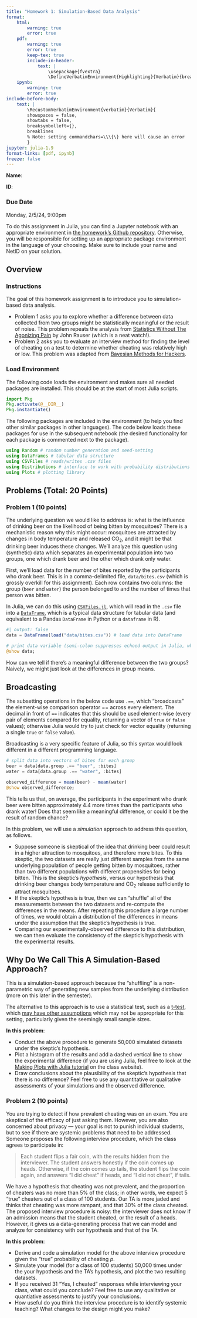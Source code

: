 ```yaml
---
title: "Homework 1: Simulation-Based Data Analysis"
format:
    html:        
        warning: true
        error: true
    pdf:
        warning: true
        error: true
        keep-tex: true
        include-in-header: 
            text: |
                \usepackage{fvextra}
                \DefineVerbatimEnvironment{Highlighting}{Verbatim}{breaklines,commandchars=\\\{\}}
    ipynb:
        warning: true
        error: true
include-before-body:
    text: |
        \RecustomVerbatimEnvironment{verbatim}{Verbatim}{
        showspaces = false,
        showtabs = false,
        breaksymbolleft={},
        breaklines
        % Note: setting commandchars=\\\{\} here will cause an error 
        }
jupyter: julia-1.9
format-links: [pdf, ipynb]
freeze: false
---
```


::: {.content-visible when-format="ipynb"}
**Name**:

**ID**:
:::

::: {.callout-important icon=false}
### Due Date

Monday, 2/5/24, 9:00pm
:::

:::{.callout-tip}

To do this assignment in Julia, you can find a Jupyter notebook with an appropriate environment in [the homework's Github repository]({{< var github_org.repo >}}/hw01). Otherwise, you will be responsible for setting up an appropriate package environment in the language of your choosing. Make sure to include your name and NetID on your solution.
:::


## Overview

### Instructions

The goal of this homework assignment is to introduce you to simulation-based data analysis. 

* Problem 1 asks you to explore whether a difference between data collected from two groups might be statistically meaningful or the result of noise. This problem repeats the analysis from [Statistics Without The Agonizing Pain](https://www.youtube.com/watch?v=5Dnw46eC-0o) by John Rauser (which is a neat watch!).
* Problem 2 asks you to evaluate an interview method for finding the level of cheating on a test to determine whether cheating was relatively high or low. This problem was adapted from [Bayesian Methods for Hackers](https://dataorigami.net/Probabilistic-Programming-and-Bayesian-Methods-for-Hackers/).

### Load Environment

The following code loads the environment and makes sure all needed packages are installed. This should be at the start of most Julia scripts.

```julia
import Pkg
Pkg.activate(@__DIR__)
Pkg.instantiate()
```

The following packages are included in the environment (to help you find other similar packages in other languages). The code below loads these packages for use in the subsequent notebook (the desired functionality for each package is commented next to the package).

```julia
using Random # random number generation and seed-setting
using DataFrames # tabular data structure
using CSVFiles # reads/writes .csv files
using Distributions # interface to work with probability distributions
using Plots # plotting library
```

## Problems (Total: 20 Points)

### Problem 1 (10 points)

The underlying question we would like to address is: what is the influence of drinking beer on the likelihood of being bitten by mosquitoes? There is a mechanistic reason why this might occur: mosquitoes are attracted by changes in body temperature and released CO~2~, and it might be that drinking beer induces these changes. We'll analyze this question using (synthetic) data which separates an experimental population into two groups, one which drank beer and the other which drank only water.

First, we'll load data for the number of bites reported by the participants who drank beer. This is in a comma-delimited file, `data/bites.csv` (which is grossly overkill for this assignment). Each row contains two columns: the group (`beer` and `water`) the person belonged to and the number of times that person was bitten.

In Julia, we can do this using [`CSVFiles.jl`](https://github.com/queryverse/CSVFiles.jl), which will read in the `.csv` file into a [`DataFrame`](https://dataframes.juliadata.org/stable/), which is a typical data structure for tabular data (and equivalent to a Pandas `DataFrame` in Python or a `dataframe` in R).

```julia
#| output: false
data = DataFrame(load("data/bites.csv")) # load data into DataFrame

# print data variable (semi-colon suppresses echoed output in Julia, which in this case would duplicate the output)
@show data; 
```

How can we tell if there's a meaningful difference between the two groups? Naively, we might just look at the differences in group means.

::: {.callout-tip}
## Broadcasting

The subsetting operations in the below code use `.==`, which "broadcasts" the element-wise comparison operator == across every element. The decimal in front of `==` indicates that this should be used element-wise (every pair of elements compared for equality, returning a vector of `true` or `false` values); otherwise Julia would try to just check for vector equality (returning a single `true` or `false` value).

Broadcasting is a very specific feature of Julia, so this syntax would look different in a different programming language.
:::

```julia
# split data into vectors of bites for each group
beer = data[data.group .== "beer", :bites]
water = data[data.group .== "water", :bites]

observed_difference = mean(beer) - mean(water)
@show observed_difference;
```

This tells us that, on average, the participants in the experiment who drank beer were bitten approximately 4.4 more times than the participants who drank water! Does that seem like a meaningful difference, or could it be the result of random chance? 

In this problem, we will use a *simulation* approach to address this question, as follows. 

* Suppose someone is skeptical of the idea that drinking beer could result in a higher attraction to mosquitoes, and therefore more bites. To this skeptic, the two datasets are really just different samples from the same underlying population of people getting bitten by mosquitoes, rather than two different populations with different propensities for being bitten. This is the skeptic's *hypothesis*, versus our hypothesis that drinking beer changes body temperature and CO~2~ release sufficiently to attract mosquitoes.
* If the skeptic's hypothesis is true, then we can "shuffle" all of the measurements between the two datasets and re-compute the differences in the means. After repeating this procedure a large number of times, we would obtain a distribution of the differences in means under the assumption that the skeptic's hypothesis is true. 
* Comparing our experimentally-observed difference to this distribution, we can then evaluate the consistency of the skeptic's hypothesis with the experimental results.

::: {.callout-important}
## Why Do We Call This A Simulation-Based Approach?

This is a simulation-based approach because the "shuffling" is a non-parametric way of generating new samples from the underlying distribution (more on this later in the semester).

The alternative to this approach is to use a statistical test, such as a [t-test](https://en.wikipedia.org/wiki/Student%27s_t-test), which [may have other assumptions](https://en.wikipedia.org/wiki/Student%27s_t-test#Assumptions) which may not be appropriate for this setting, particularly given the seemingly small sample sizes.
:::

**In this problem**:

* Conduct the above procedure to generate 50,000 simulated datasets under the skeptic's hypothesis. 
* Plot a histogram of the results and add a dashed vertical line to show the experimental difference (if you are using Julia, feel free to look at the [Making Plots with Julia tutorial](https://viveks.me/simulation-data-analysis/tutorials/julia-plots.html) on the class website). 
* Draw conclusions about the plausibility of the skeptic's hypothesis that there is no difference? Feel free to use any quantitative or qualitative assessments of your simulations and the observed difference.

### Problem 2 (10 points)

You are trying to detect if how prevalent cheating was on an exam. You are skeptical of the efficacy of just asking them. However, you are also concerned about privacy --- your goal is not to punish individual students, but to see if there are systemic problems that need to be addressed. Someone proposes the following interview procedure, which the class agrees to participate in:

> Each student flips a fair coin, with the results hidden from the interviewer. The student answers honestly if the coin comes up heads. Otherwise, if the coin comes up tails, the student flips the coin again, and answers "I did cheat" if heads, and "I did not cheat", if tails.

We have a hypothesis that cheating was not prevalent, and the proportion of cheaters was no more than 5% of the class; in other words, we expect 5 "true" cheaters out of a class of 100 students. Our TA is more jaded and thinks that cheating was more rampant, and that 30% of the class cheated. The proposed interview procedure is noisy: the interviewer does not know if an admission means that the student cheated, or the result of a heads. However, it gives us a data-generating process that we can model and analyze for consistency with our hypothesis and that of the TA.

**In this problem**:

* Derive and code a simulation model for the above interview procedure given the "true" probability of cheating $p$.
* Simulate your model (for a class of 100 students) 50,000 times under the your hypothesis and the TA's hypothesis, and plot the two resulting datasets.
* If you received 31 "Yes, I cheated" responses while interviewing your class, what could you conclude? Feel free to use any qualitative or quantiative assessments to justify your conclusions.
* How useful do you think the interview procedure is to identify systemic teaching? What changes to the design might you make?